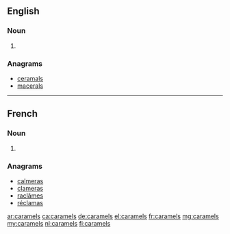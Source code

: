 ==English==

===Noun===
{{head|en|plural}}

# {{plural of|caramel|lang=en}}

===Anagrams===
* [[ceramals#English|ceramals]]
* [[macerals#English|macerals]]

----

==French==

===Noun===
{{head|fr|plural|g=m-p}}

# {{plural of|caramel|lang=fr}}

===Anagrams===
* [[calmeras#French|calmeras]]
* [[clameras#French|clameras]]
* [[raclâmes#French|raclâmes]]
* [[réclamas#French|réclamas]]

[[ar:caramels]]
[[ca:caramels]]
[[de:caramels]]
[[el:caramels]]
[[fr:caramels]]
[[mg:caramels]]
[[my:caramels]]
[[nl:caramels]]
[[fi:caramels]]
